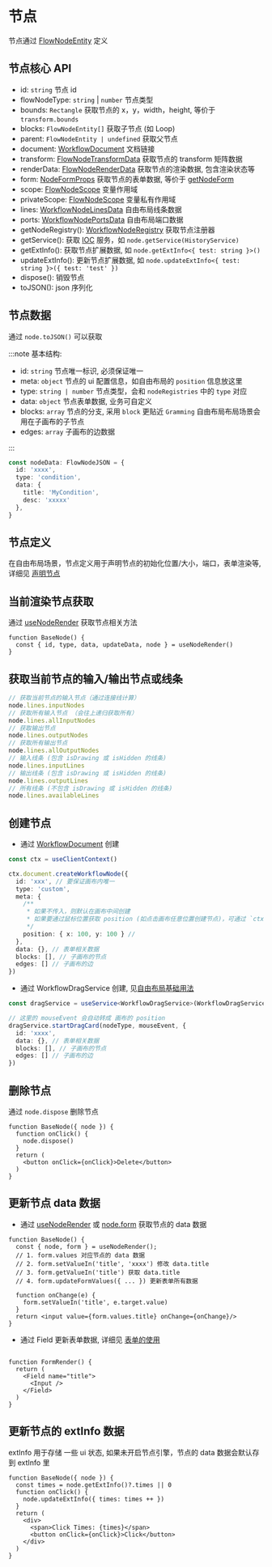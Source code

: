 # 节点

节点通过 [FlowNodeEntity](/api/core/flow-node-entity.html) 定义

## 节点核心 API

- id: `string` 节点 id
- flowNodeType: `string` | `number` 节点类型
- bounds: `Rectangle` 获取节点的 x，y，width，height, 等价于 `transform.bounds`
- blocks: `FlowNodeEntity[]` 获取子节点 (如 Loop)
- parent: `FlowNodeEntity | undefined` 获取父节点
- document: [WorkflowDocument](/api/core/workflow-document.html) 文档链接
- transform: [FlowNodeTransformData](https://flowgram.ai/auto-docs/document/classes/FlowNodeTransformData.html) 获取节点的 transform 矩阵数据
- renderData: [FlowNodeRenderData](https://flowgram.ai/auto-docs/document/classes/FlowNodeRenderData.html) 获取节点的渲染数据, 包含渲染状态等
- form: [NodeFormProps](https://flowgram.ai/auto-docs/editor/interfaces/NodeFormProps.html) 获取节点的表单数据, 等价于 [getNodeForm](/api/utils/get-node-form.html)
- scope: [FlowNodeScope](https://flowgram.ai/auto-docs/editor/interfaces/FlowNodeScope) 变量作用域
- privateScope: [FlowNodeScope](https://flowgram.ai/auto-docs/editor/interfaces/FlowNodeScope) 变量私有作用域
- lines: [WorkflowNodeLinesData](https://flowgram.ai/auto-docs/free-layout-core/classes/WorkflowNodeLinesData.html) 自由布局线条数据
- ports: [WorkflowNodePortsData](https://flowgram.ai/auto-docs/free-layout-core/classes/WorkflowNodePortsData.html) 自由布局端口数据
- getNodeRegistry(): [WorkflowNodeRegistry](https://flowgram.ai/auto-docs/free-layout-core/interfaces/WorkflowNodeRegistry) 获取节点注册器
- getService(): 获取 [IOC](/guide/concepts/ioc.html) 服务，如 `node.getService(HistoryService)`
- getExtInfo(): 获取节点扩展数据, 如 `node.getExtInfo<{ test: string }>()`
- updateExtInfo(): 更新节点扩展数据, 如 `node.updateExtInfo<{ test: string }>({ test: 'test' })`
- dispose(): 销毁节点
- toJSON(): json 序列化

## 节点数据

通过 `node.toJSON()` 可以获取

:::note 基本结构:

- id: `string` 节点唯一标识, 必须保证唯一
- meta: `object` 节点的 ui 配置信息，如自由布局的 `position` 信息放这里
- type: `string | number` 节点类型，会和 `nodeRegistries` 中的 `type` 对应
- data: `object` 节点表单数据, 业务可自定义
- blocks: `array` 节点的分支, 采用 `block` 更贴近 `Gramming` 自由布局布局场景会用在子画布的子节点
- edges: `array` 子画布的边数据

:::

```ts pure
const nodeData: FlowNodeJSON = {
  id: 'xxxx',
  type: 'condition',
  data: {
    title: 'MyCondition',
    desc: 'xxxxx'
  },
}
```

## 节点定义

在自由布局场景，节点定义用于声明节点的初始化位置/大小，端口，表单渲染等, 详细见 [声明节点](/guide/getting-started/create-free-layout-simple.html#4-声明节点)


## 当前渲染节点获取

通过 [useNodeRender](/api/hooks/use-node-render.html) 获取节点相关方法

```tsx pure
function BaseNode() {
  const { id, type, data, updateData, node } = useNodeRender()
}
```

## 获取当前节点的输入/输出节点或线条

```ts pure
// 获取当前节点的输入节点（通过连接线计算）
node.lines.inputNodes
// 获取所有输入节点 （会往上递归获取所有）
node.lines.allInputNodes
// 获取输出节点
node.lines.outputNodes
// 获取所有输出节点
node.lines.allOutputNodes
// 输入线条 (包含 isDrawing 或 isHidden 的线条)
node.lines.inputLines
// 输出线条 (包含 isDrawing 或 isHidden 的线条)
node.lines.outputLines
// 所有线条 (不包含 isDrawing 或 isHidden 的线条)
node.lines.availableLines

```

## 创建节点

- 通过 [WorkflowDocument](/api/core/workflow-document.html) 创建

```ts pure
const ctx = useClientContext()

ctx.document.createWorkflowNode({
  id: 'xxx', // 要保证画布内唯一
  type: 'custom',
  meta: {
    /**
     * 如果不传入，则默认在画布中间创建
     * 如果要通过鼠标位置获取 position (如点击画布任意位置创建节点)，可通过 `ctx.playground.config.getPosFromMouseEvent(mouseEvent)` 转换
     */
    position: { x: 100, y: 100 } //
  },
  data: {}, // 表单相关数据
  blocks: [], // 子画布的节点
  edges: [] // 子画布的边
})

```
- 通过 WorkflowDragService 创建, 见[自由布局基础用法](/examples/free-layout/free-layout-simple.html)

```ts pure
const dragService = useService<WorkflowDragService>(WorkflowDragService);

// 这里的 mouseEvent 会自动转成 画布的 position
dragService.startDragCard(nodeType, mouseEvent, {
  id: 'xxxx',
  data: {}, // 表单相关数据
  blocks: [], // 子画布的节点
  edges: [] // 子画布的边
})

```

## 删除节点

通过 `node.dispose` 删除节点

```tsx pure
function BaseNode({ node }) {
  function onClick() {
    node.dispose()
  }
  return (
    <button onClick={onClick}>Delete</button>
  )
}
```

## 更新节点 data 数据

- 通过 [useNodeRender](/api/hooks/use-node-render.html) 或 [node.form](https://flowgram.ai/auto-docs/editor/interfaces/NodeFormProps.html) 获取节点的 data 数据

```tsx pure
function BaseNode() {
  const { node, form } = useNodeRender();
  // 1. form.values 对应节点的 data 数据
  // 2. form.setValueIn('title', 'xxxx') 修改 data.title
  // 3. form.getValueIn('title') 获取 data.title
  // 4. form.updateFormValues({ ... }) 更新表单所有数据

  function onChange(e) {
    form.setValueIn('title', e.target.value)
  }
  return <input value={form.values.title} onChange={onChange}/>
}
```
- 通过 Field 更新表单数据, 详细见 [表单的使用](/guide/advanced/form.html)

```tsx pure

function FormRender() {
  return (
    <Field name="title">
      <Input />
    </Field>
  )
}
```

## 更新节点的 extInfo 数据

extInfo 用于存储 一些 ui 状态, 如果未开启节点引擎，节点的 data 数据会默认存到 extInfo 里

```tsx pure
function BaseNode({ node }) {
  const times = node.getExtInfo()?.times || 0
  function onClick() {
    node.updateExtInfo({ times: times ++ })
  }
  return (
    <div>
      <span>Click Times: {times}</span>
      <button onClick={onClick}>Click</button>
    </div>
  )
}
```

